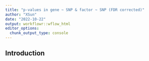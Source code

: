```yaml
---
title: "p-values in gene ~ SNP & factor ~ SNP (FDR corrected)"
author: "XSun"
date: "2022-10-22"
output: workflowr::wflow_html
editor_options:
  chunk_output_type: console
---
```


## Introduction

```r

```

